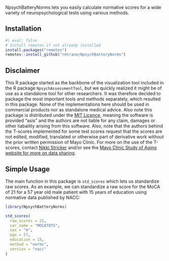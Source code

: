 NpsychBatteryNorms lets you easily calculate normative scores for a wide variety
of neuropsychological tests using various methods. 

## Installation

```r
#| eval: false
# Install remotes if not already installed
install.packages("remotes")
remotes::install_github("rmtrane/NpsychBatteryNorms")
```

::: {.callout-warning}

## Disclaimer

This R package started as the backbone of the visualization tool included in the R package `NpsychAssessmentTool`, but we quickly realized it might be of use as a standalone tool for other researchers. It was therefore decided to package the most important tools and methods separately, which resulted in this package. None of the implementations here should be used in commercial products nor as standalone medical advice. Also note this package is distributed under the [MIT Licence](./LICENSE.html), meaning the software is provided "asis" and the authors are not liable for any claim, damages or other liabaility arising from this software. Also, note that the authors behind the T-scores implemented for some test scores request that the scores are not edited, modified, translated or otherwise part of derivative work without the prior written permission of Mayo Clinic. For more on the use of the T-scores, contact [Nikki Stricker](mailto:Stricker.Nikki@mayo.edu) and/or see the [Mayo Clinic Study of Aging website for more on data sharing](https://www.mayo.edu/research/centers-programs/alzheimers-disease-research-center/research-activities/mayo-clinic-study-aging/for-researchers/data-sharing-resources).

:::

## Simple Usage

The main function in this package is `std_scores` which lets us standardize raw
scores. As an example, we can standardize a raw score for the MoCA of 21 for a
57 year old male patient with 15 years of education using normative data 
published by NACC:

```r
library(NpsychBatteryNorms)

std_scores(
  raw_scores = 21,
  var_name = "MOCATOTS",
  sex = "m",
  age = 57,
  education = 15,
  method = "norms",
  version = "nacc"
)
```